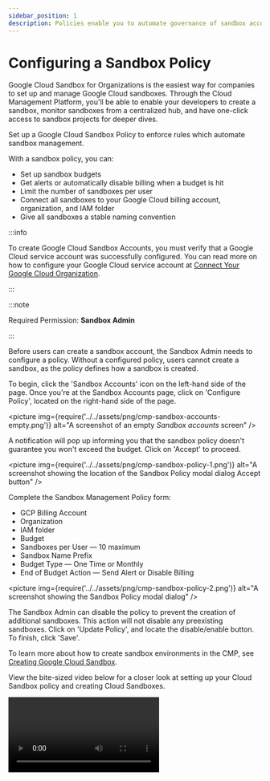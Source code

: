 ```yaml
---
sidebar_position: 1
description: Policies enable you to automate governance of sandbox accounts created by your developers.
---
```


# Configuring a Sandbox Policy

Google Cloud Sandbox for Organizations is the easiest way for companies to set up and manage Google Cloud sandboxes. Through the Cloud Management Platform, you'll be able to enable your developers to create a sandbox, monitor sandboxes from a centralized hub, and have one-click access to sandbox projects for deeper dives.

Set up a Google Cloud Sandbox Policy to enforce rules which automate sandbox management.

With a sandbox policy, you can:

- Set up sandbox budgets
- Get alerts or automatically disable billing when a budget is hit
- Limit the number of sandboxes per user
- Connect all sandboxes to your Google Cloud billing account, organization, and IAM folder
- Give all sandboxes a stable naming convention

:::info

To create Google Cloud Sandbox Accounts, you must verify that a Google Cloud service account was successfully configured. You can read more on how to configure your Google Cloud service account at [Connect Your Google Cloud Organization](../google-cloud/connect-google-cloud-service-account.mdx).

:::

:::note

Required Permission: **Sandbox Admin**

:::

Before users can create a sandbox account, the Sandbox Admin needs to configure a policy. Without a configured policy, users cannot create a sandbox, as the policy defines how a sandbox is created.

To begin, click the 'Sandbox Accounts' icon on the left-hand side of the page. Once you're at the Sandbox Accounts page, click on 'Configure Policy', located on the right-hand side of the page.

<picture
  img={require('../../assets/png/cmp-sandbox-accounts-empty.png')}
  alt="A screenshot of an empty _Sandbox accounts_ screen"
/>

A notification will pop up informing you that the sandbox policy doesn't guarantee you won't exceed the budget. Click on 'Accept' to proceed.

<picture
  img={require('../../assets/png/cmp-sandbox-policy-1.png')}
  alt="A screenshot showing the location of the Sandbox Policy modal dialog Accept button"
/>

Complete the Sandbox Management Policy form:

- GCP Billing Account
- Organization
- IAM folder
- Budget
- Sandboxes per User &mdash; 10 maximum
- Sandbox Name Prefix
- Budget Type &mdash; One Time or Monthly
- End of Budget Action &mdash; Send Alert or Disable Billing

<picture
  img={require('../../assets/png/cmp-sandbox-policy-2.png')}
  alt="A screenshot showing the Sandbox Policy modal dialog"
/>

The Sandbox Admin can disable the policy to prevent the creation of additional sandboxes. This action will not disable any preexisting sandboxes. Click on 'Update Policy', and locate the disable/enable button. To finish, click 'Save'.

To learn more about how to create sandbox environments in the CMP, see [Creating Google Cloud Sandbox](create-gcp-sandbox-accounts.mdx).

View the bite-sized video below for a closer look at setting up your Cloud Sandbox policy and creating Cloud Sandboxes.

<video
  type="loom"
  id="2e2adffc48464c0189b87e4750e7b7d3"
  thumb="-full-1602768114753.jpg"
/>
